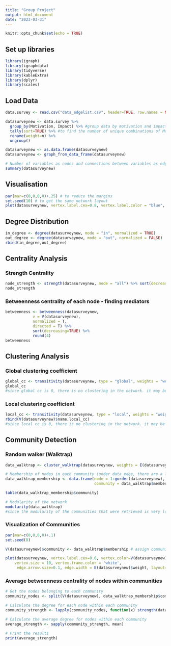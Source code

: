 ```yaml
---
title: "Group Project"
output: html_document
date: "2023-03-31"
---
```


```r
knitr::opts_chunk$set(echo = TRUE)
```

## Set up libraries
```r
library(igraph)
library(igraphdata)
library(tidyverse)
library(kableExtra)
library(dplyr)
library(scales)
```

## Load Data
```r
data.survey <- read.csv("data_edgelist.csv", header=TRUE, row.names = NULL)

datasurveynew <- data.survey %>%
  group_by(Motivation, Impact) %>% #group data by motivation and impact
  tally(sort=TRUE) %>% #to find the number of unique combinations of Motivation and Impact categories and find edge weights
  rename(weight=n) %>% 
  ungroup()

datasurveynew <- as.data.frame(datasurveynew)
datasurveynew <- graph_from_data_frame(datasurveynew)

# Number of variables as nodes and connections between variables as edges
summary(datasurveynew)
```


## Visualisation
```r
par(mar=c(0,0,0,0)+.25) # to reduce the margins 
set.seed(10) # to get the same network layout 
plot(datasurveynew, vertex.label.cex=0.8, vertex.label.color = "blue", vertex.size = 20, vertex.frame.color='white', edge.arrow.size=0.3, edge.width = E(datasurveynew)$weight, layout=layout_with_kk, rescale=TRUE)
```

## Degree Distribution
```r
in_degree <- degree(datasurveynew, mode = "in", normalized = TRUE)
out_degree <- degree(datasurveynew, mode = "out", normalized = FALSE)
rbind(in_degree,out_degree)
```

## Centrality Analysis
### Strength Centrality
```r
node_strength <- strength(datasurveynew, mode = "all") %>% sort(decreasing=TRUE)
node_strength
```

### Betweenness centrality of each node - finding mediators
```r
betweenness <- betweenness(datasurveynew,
            v = V(datasurveynew),
            normalized = T, 
            directed = T) %>%
            sort(decreasing=TRUE) %>% 
            round(4)
betweenness
```

## Clustering Analysis
### Global clustering coefficient
```r
global_cc <- transitivity(datasurveynew, type = "global", weights = "weight")
global_cc
#since global cc is 0, there is no clustering in the network. it may be because the network is small or very sparse
```

### Local clustering coefficient
```r
local_cc <- transitivity(datasurveynew, type = "local", weights = "weight")
rbind(V(datasurveynew)$name,local_cc)
#since local cc is 0, there is no clustering in the network. it may be because the network is small or very sparse
```

## Community Detection
### Random walker (Walktrap)
```r
data_walktrap <- cluster_walktrap(datasurveynew, weights = E(datasurveynew)$weight)

# Membership of nodes in each community (under data_edge, there are a lot of objects inside. we are only using the object 'membership' for this community detection method)
data_walktrap_membership <- data.frame(node = 1:gorder(datasurveynew), 
                                       community = data_walktrap$membership)

table(data_walktrap_membership$community)

# Modularity of the network 
modularity(data_walktrap) 
#since the modularity of the communities that were retrieved is very low, low quality of communities retrieved
```

### Visualization of Communities
```r
par(mar=c(0,0,0,0)+.1)
set.seed(8) 

V(datasurveynew)$community <- data_walktrap$membership # assign community membership as a node attribute 

plot(datasurveynew, vertex.label.cex=0.6, vertex.color=V(datasurveynew)$community, # automatically assign colors to communities
    vertex.size = 10, vertex.frame.color = 'white', 
     edge.arrow.size=0.1, edge.width = E(datasurveynew)$weight, layout=layout_with_kk, rescale=TRUE)
```

### Average betweenness centrality of nodes within communities
```r
# Get the nodes belonging to each community
community_nodes <- split(V(datasurveynew), data_walktrap_membership$community)

# Calculate the degree for each node within each community
community_strength <- lapply(community_nodes, function(x) strength(datasurveynew, x))

# Calculate the average degree for nodes within each community
average_strength <- sapply(community_strength, mean)

# Print the results
print(average_strength)
```


